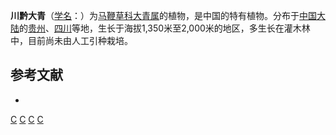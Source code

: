 {{Speciesbox 
| taxon = Clerodendrum confine
| authority = [[陈守良|S. L. Chen]] et [[庄体德|T. D. Zhuang]]
}}
'''川黔大青'''（[[学名|学名]]：{{lang|la|''Clerodendrum confine''}}）为[[马鞭草科|马鞭草科]][[大青属|大青属]]的植物，是中国的特有植物。分布于[[中国大陆|中国大陆]]的[[贵州|贵州]]、[[四川|四川]]等地，生长于海拔1,350米至2,000米的地区，多生长在灌木林中，目前尚未由人工引种栽培。

== 参考文献 ==
<div class="references-small">
* {{cite web| url =http://www.bioinfo.cn/db05/KmzwSpecies.php?action=view&id=24066| title =川黔大青| work =《中国高等植物数据库全库》| publisher =中国科学院微生物研究所| author =昆明植物研究所| accessdate =2009-02-25| deadurl =yes| archiveurl =https://web.archive.org/web/20160305055415/http://www.bioinfo.cn/db05/KmzwSpecies.php?action=view&id=24066| archivedate =2016-03-05}}
</div>
{{Taxonbar|from=Q11056181}}

[[Category:大青属|C]]
[[Category:中國特有植物|C]]
[[Category:贵州植物|C]]
[[Category:四川植物|C]]